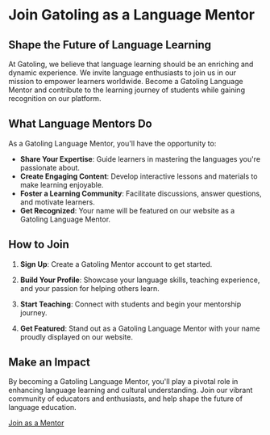 # Join Gatoling as a Language Mentor

## Shape the Future of Language Learning

At Gatoling, we believe that language learning should be an enriching and dynamic experience. We invite language enthusiasts to join us in our mission to empower learners worldwide. Become a Gatoling Language Mentor and contribute to the learning journey of students while gaining recognition on our platform.

## What Language Mentors Do

As a Gatoling Language Mentor, you'll have the opportunity to:

- **Share Your Expertise**: Guide learners in mastering the languages you're passionate about.
- **Create Engaging Content**: Develop interactive lessons and materials to make learning enjoyable.
- **Foster a Learning Community**: Facilitate discussions, answer questions, and motivate learners.
- **Get Recognized**: Your name will be featured on our website as a Gatoling Language Mentor.

## How to Join

1. **Sign Up**: Create a Gatoling Mentor account to get started.

2. **Build Your Profile**: Showcase your language skills, teaching experience, and your passion for helping others learn.

3. **Start Teaching**: Connect with students and begin your mentorship journey.

4. **Get Featured**: Stand out as a Gatoling Language Mentor with your name proudly displayed on our website.

## Make an Impact

By becoming a Gatoling Language Mentor, you'll play a pivotal role in enhancing language learning and cultural understanding. Join our vibrant community of educators and enthusiasts, and help shape the future of language education.

[Join as a Mentor](https://docs.google.com/forms/d/e/1FAIpQLSdxcGKiGQmyYd6gAQHn2bQo1LqfX7uRGyA3OSgDZaa2VrD2YA/viewform)